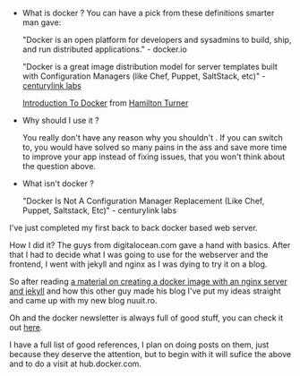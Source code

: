
- What is docker ?
    You can have a pick from these definitions smarter man gave:
    
    "Docker is an open platform for developers and sysadmins to build, ship, and run distributed applications." - docker.io
    
    "Docker is a great image distribution model for server templates built with Configuration Managers (like Chef, Puppet, SaltStack, etc)" - [centurylink labs](http://www.centurylinklabs.com/what-is-docker-and-when-to-use-it/)

    [Introduction To Docker](http://www.slideshare.net/hamiltont/introduction-to-docker-32352474) from [Hamilton Turner](http://www.slideshare.net/hamiltont)
    
- Why should I use it ?

    You really don't have any reason why you shouldn't . If you can switch to, you would have solved so many pains in the ass and save more time to improve your app instead of fixing issues, that you won't think about the question above.

- What isn't docker ?

    "Docker Is Not A Configuration Manager Replacement (Like Chef, Puppet, Saltstack, Etc)" - centurylink labs
    
I've just completed my first back to back docker based web server. 

How I did it? The guys from digitalocean.com gave a hand with basics. After that I had to decide what I was going to use for the webserver and the frontend, I went with jekyll and nginx as I was dying to try it on a blog.

So after reading [a material on creating a docker image with an nginx server and jekyll](http://troy.im/2014/09/21/dockerizing-jekyll/) and how this other guy made his blog I've put my ideas straight and came up with my new blog nuuit.ro.

Oh and the docker newsletter is always full of good stuff, you can check it out [here](http://blog.docker.com/docker-weekly-archives/).

I have a full list of good references, I plan on doing posts on them, just because they deserve the attention, but to begin with it will sufice the above and to do a visit at hub.docker.com.
